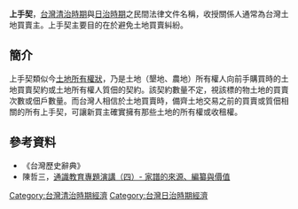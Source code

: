 '''上手契'''，[[台灣清治時期|台灣清治時期]]與[[台灣日治時期|日治時期]]之民間法律文件名稱，收授關係人通常為台灣土地買賣主。上手契主要目的在於避免土地買賣糾紛。
== 簡介 ==
上手契類似今[[土地所有權狀|土地所有權狀]]，乃是土地（墾地、農地）所有權人向前手購買時的土地買賣契約或土地所有權人質佃的契約。該契約數量不定，視該標的物土地的買賣次數或佃戶數量。而台灣人相信於土地買賣時，備齊土地交易之前的買賣或質佃相關的所有上手契，可讓新買主確實擁有那些土地的所有權或收租權。
== 參考資料 ==
*《台灣歷史辭典》
*陳哲三，[https://web.archive.org/web/20090428145416/http://www.ppaei20.fcu.edu.tw/p3/c4.htm 通識教育專題演講（四）- 家譜的來源、編纂與價值]

{{台灣小作品}}

[[Category:台灣清治時期經濟|Category:台灣清治時期經濟]]
[[Category:台灣日治時期經濟|Category:台灣日治時期經濟]]